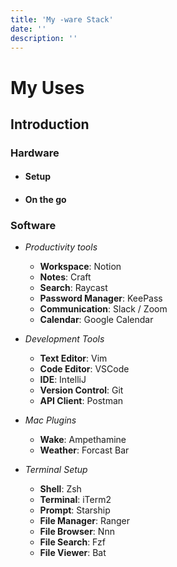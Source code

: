 ```yaml
---
title: 'My -ware Stack'
date: ''
description: ''
---
```


# My Uses

## Introduction



### Hardware

* #### Setup

* #### On the go


### Software

* _Productivity tools_
    -  **Workspace**: Notion
    -  **Notes**: Craft
    -  **Search**: Raycast
    -  **Password Manager**: KeePass
    -  **Communication**: Slack / Zoom
    -  **Calendar**: Google Calendar

* _Development Tools_
    -  **Text Editor**: Vim
    -  **Code Editor**: VSCode
    -  **IDE**: IntelliJ
    -  **Version Control**: Git
    -  **API Client**: Postman

* _Mac Plugins_
    - **Wake**: Ampethamine
    - **Weather**: Forcast Bar

* _Terminal Setup_
    -  **Shell**: Zsh
    -  **Terminal**: iTerm2
    -  **Prompt**: Starship
    -  **File Manager**: Ranger
    -  **File Browser**: Nnn
    -  **File Search**: Fzf
    -  **File Viewer**: Bat
